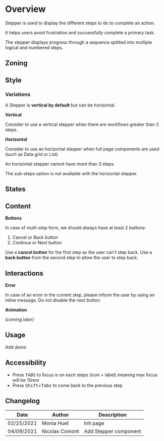 
<Meta title="Components/Stepper/Overview" component={Stepper} />

<FigmaLink href="https://www.figma.com/file/WUVKJmcDHfR7K1q1lYhaHk/?node-id=1%3A5" />

# Overview

Stepper is used to display the different steps to do to complete an action.

It helps users avoid frustration and successfully complete a primary task.

The stepper displays progress through a sequence splitted into multiple logical and numbered steps.

## Zoning

<FigmaImage
	src="https://www.figma.com/file/qc8oUSyVJM67gSsbTShftt/%F0%9F%93%90-Zoning?node-id=345%3A135"
	alt="zoning image for the stepper"
/>

## Style

### Variations

A Stepper is **vertical by default** but can be horizontal.

**Vertical**

Consider to use a vertical stepper when there are workflows greater than 3 steps.

<Canvas>
	<Story name="Vertical">
		<Stepper>
			<Step.Validated title="I'm ok" />
			<Step.Error title="I'm not ok" />
			<Step.Validated title="Hey" />
			<Step.Validated title="Yup" />
			<Step.InProgress title="Hey, I'm in progress" />
			<Step.Disabled title="I'm disabled" />
			<Step.Enabled title="I'm enabled" />
		</Stepper>
	</Story>
</Canvas>

<FigmaImage
	src="https://www.figma.com/file/WUVKJmcDHfR7K1q1lYhaHk/Stepper?node-id=104%3A193"
	alt="vertical stepper example"
/>

**Horizontal**

Consider to use an horizontal stepper when full page components are used (such as Data grid or List)

An horizontal stepper cannot have more than 3 steps.

The sub-steps option is not available with the horizontal stepper.

<FigmaImage
	src="https://www.figma.com/file/WUVKJmcDHfR7K1q1lYhaHk/Stepper?node-id=1%3A717"
	alt="horizontal stepper example"
/>

## States

## Content

**Buttons**

In case of multi-step form, we should always have at least 2 buttons:

1. Cancel or Back button
2. Continue or Next button

Use a **cancel button** for the first step as the user can't step back. Use a **back button** from the second step to allow the user to step back.

<FigmaImage
	src="https://www.figma.com/file/WUVKJmcDHfR7K1q1lYhaHk/Stepper?node-id=115%3A0"
	alt="buttons mutli step form example"
/>

## Interactions

**Error**

In case of an error in the current step, please inform the user by using an inline message. Do not disable the next button.

**Animation**

_(coming later)_

## Usage

_Add demo_

## Accessibility

- Press <kbd>TABS</kbd> to focus is on each steps (icon + label) meaning max focus will be 15rem
- Press <kbd>Shift</kbd>+<kbd>Tabs</kbd> to come back to the previous step

## Changelog

| Date       | Author         | Description        |
| ---------- | -------------- | ------------------ |
| 02/25/2021 | Monia Huet     | Init page          |
| 04/09/2021 | Nicolas Comont | Add Stepper component |
